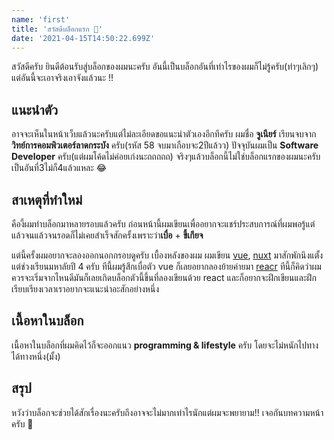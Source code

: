 ```yaml
---
name: 'first'
title: 'สวัสดีบล็อกแรก 👋'
date: '2021-04-15T14:50:22.699Z'
---
```


สวัสดีครับ ยินดีต้อนรับสู่บล็อกของผมนะครับ อันนี้เป็นบล็อกอันที่เท่าไรของผมก็ไม่รู้ครับ(ทำๆเลิกๆ) แต่อันนี้จะเอาจริงเอาจังแล้วนะ !!

## แนะนำตัว

อาจจะเห็นในหน้าเว็บแล้วนะครับแต่ไม่ละเอียดขอแนะนำตัวเองอีกทีครับ ผมชื่อ **จูเนียร์** เรียนจบจาก **วิทย์การคอมพิวเตอร์ลาดกระบัง** ครับ(รหัส 58 จบมาเกือบจะ2ปีแล้วว) ปัจจุบันผมเป็น **Software Developer** ครับ(แต่ผมโค้ดไม่ค่อยเก่งนะถถถถถ)
จริงๆแล้วบล็อกนี้ไม่ใช่บล็อกแรกของผมนะครับเป็นอันที่3ไม่ก็4แล้วแหละ 😂

## สาเหตุที่ทำใหม่

คืองี้ผมทำบล็อกมาหลายรอบแล้วครับ ก่อนหน้านี้ผมเขียนเพื่ออยากจะแชร​์ประสบการณ์ที่ผมพอรู้แต่แล้วจนแล้วจนรอดก็ไม่เคยสำเร็จสักครั้งเพราะว่า**เบื่อ** + **ขี้เกียจ**

แต่นี้ครั้งผมอยากจะลองออกนอกกรอบดูครับ เบื้องหลังของผม ผมเขียน [vue](https://vuejs.org/), [nuxt](https://nuxtjs.org/) มาสักพักนึงแตั้งแต่ช่วงเรียนมหาลัยปี 4 ครับ ทีนี้ผมรู้สึกเบื่อตัว vue ก็เลยอยากลองย้ายค่ายมา [reacr](https://reactjs.org/) ทีนี้ก็คิดว่าผมควรจะเริ่มจากไหนดีมันก็เลยเกิดบล็อกตัวนี้ขึ้นที่ลองเขียนด้วย react และก็อยากจะฝึกเขียนและฝึกเรียบเรียงเวลาเราอยากจะแนะนำอะสักอย่างหนึ่ง

## เนื้อหาในบล็อก

เนื้อหาในบล็อกที่ผมคิดไว้ก็จะออกแนว **programming & lifestyle** ครับ โดยจะไม่หนักไปทางได้ทางหนึ่ง(มั้ง)

## สรุป

หวังว่าบล็อกจะช่วยได้สักเรื่องนะครับถึงอาจจะไม่มากเท่าไรนักแต่ผมจะพยายาม!! เจอกันบทความหน้าครับ 🤚
